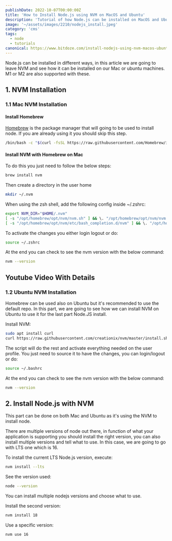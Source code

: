 ```yaml
---
publishDate: 2022-10-07T00:00:00Z
title: 'How to Install Node.js using NVM on MacOS and Ubuntu'
description: 'Tutorial of how Node.js can be installed on MacOS and Ubuntu to start your node projects.'
image: '~/assets/images/2210/nodejs_install.jpeg'
category: 'cms'
tags:
  - node
  - tutorials
canonical: https://www.bitdoze.com/install-nodejs-using-nvm-macos-ubuntu/
---
```



Node.js can be installed in different ways, in this article we are going to leave NVM and see how it can be installed on our Mac or ubuntu machines. M1 or M2 are also supported with these.

## 1. NVM Installation

### 1.1 Mac NVM Installation

#### Install Homebrew

[Homebrew](https://brew.sh/) is the package manager that will going to be used to install node. If you are already using it you should skip this step.

```bash
/bin/bash -c "$(curl -fsSL https://raw.githubusercontent.com/Homebrew/install/HEAD/install.sh)"
```

#### Install NVM with Homebrew on Mac

To do this you just need to follow the below steps:

```bash
brew install nvm
```

Then create a directory in the user home

```bash
mkdir ~/.nvm
```

When using the zsh shell, add the following config inside ~/.zshrc:

```bash
export NVM_DIR="$HOME/.nvm"
[ -s "/opt/homebrew/opt/nvm/nvm.sh" ] && \. "/opt/homebrew/opt/nvm/nvm.sh"  # This loads nvm
[ -s "/opt/homebrew/opt/nvm/etc/bash_completion.d/nvm" ] && \. "/opt/homebrew/opt/nvm/etc/bash_completion.d/nvm"
```

To activate the changes you either login logout or do:

```bash
source ~/.zshrc
```

At the end you can check to see the nvm version with the below command:

```bash
nvm --version
```

## Youtube Video With Details

<YouTubeEmbed
  url="https://www.youtube.com/embed/1dbmulk-ZcE"
  label="How to Install Node.js using NVM on MacOS and Ubuntu"
/>

### 1.2 Ubuntu NVM Installation

Homebrew can be used also on Ubuntu but it's recommended to use the default repo. In this part, we are going to see how we can install NVM on Ubuntu to use it for the last part Node.JS install.

Install NVM:

```bash
sudo apt install curl
curl https://raw.githubusercontent.com/creationix/nvm/master/install.sh | bash
```

The script will do the rest and activate everything needed on the user profile.
You just need to source it to have the changes, you can login/logout or do:

```bash
source ~/.bashrc
```

At the end you can check to see the nvm version with the below command:

```bash
nvm --version
```

## 2. Install Node.js with NVM

This part can be done on both Mac and Ubuntu as it's using the NVM to install node.

There are multiple versions of node out there, in function of what your application is supporting you should install the right version, you can also install multiple versions and tell what to use.
In this case, we are going to go with LTS one which is 16.

To install the current LTS Node.js version, execute:

```bash
nvm install --lts
```

See the version used:

```bash
node --version
```

You can install multiple nodejs versions and choose what to use.

Install the second version:

```bash
nvm install 18
```

Use a specific version:

```bash
nvm use 16
```
